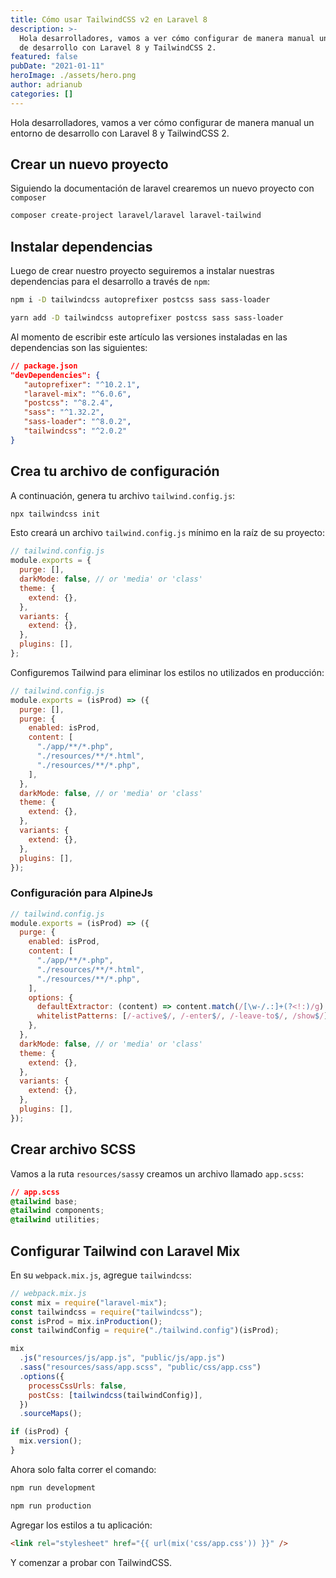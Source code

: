 ```yaml
---
title: Cómo usar TailwindCSS v2 en Laravel 8
description: >-
  Hola desarrolladores, vamos a ver cómo configurar de manera manual un entorno
  de desarrollo con Laravel 8 y TailwindCSS 2.
featured: false
pubDate: "2021-01-11"
heroImage: ./assets/hero.png
author: adrianub
categories: []
---
```



Hola desarrolladores, vamos a ver cómo configurar de manera manual un entorno de desarrollo con Laravel 8 y TailwindCSS 2.

## Crear un nuevo proyecto

Siguiendo la documentación de laravel crearemos un nuevo proyecto con `composer`

```sh title="Creando proyecto..."
composer create-project laravel/laravel laravel-tailwind
```

## Instalar dependencias

Luego de crear nuestro proyecto seguiremos a instalar nuestras dependencias para el desarrollo a través de `npm`:

<Tabs>
  <TabItem label="npm">

```sh title="Instalando dependencias..."
npm i -D tailwindcss autoprefixer postcss sass sass-loader
```

  </TabItem>

  <TabItem label="yarn">

```sh title="Instalando dependencias..."
yarn add -D tailwindcss autoprefixer postcss sass sass-loader
```

  </TabItem>
</Tabs>

Al momento de escribir este artículo las versiones instaladas en las dependencias son las siguientes:

```json
// package.json
"devDependencies": {
   "autoprefixer": "^10.2.1",
   "laravel-mix": "^6.0.6",
   "postcss": "^8.2.4",
   "sass": "^1.32.2",
   "sass-loader": "^8.0.2",
   "tailwindcss": "^2.0.2"
}
```

## Crea tu archivo de configuración

A continuación, genera tu archivo `tailwind.config.js`:

```sh title="Inicializar tailwindcss"
npx tailwindcss init
```

Esto creará un archivo `tailwind.config.js` mínimo en la raíz de su proyecto:

```js
// tailwind.config.js
module.exports = {
  purge: [],
  darkMode: false, // or 'media' or 'class'
  theme: {
    extend: {},
  },
  variants: {
    extend: {},
  },
  plugins: [],
};
```

Configuremos Tailwind para eliminar los estilos no utilizados en producción:

```js {1,19}
// tailwind.config.js
module.exports = (isProd) => ({
  purge: [],
  purge: {
    enabled: isProd,
    content: [
      "./app/**/*.php",
      "./resources/**/*.html",
      "./resources/**/*.php",
    ],
  },
  darkMode: false, // or 'media' or 'class'
  theme: {
    extend: {},
  },
  variants: {
    extend: {},
  },
  plugins: [],
});
```

### Configuración para AlpineJs

```js {1-13,22}
// tailwind.config.js
module.exports = (isProd) => ({
  purge: {
    enabled: isProd,
    content: [
      "./app/**/*.php",
      "./resources/**/*.html",
      "./resources/**/*.php",
    ],
    options: {
      defaultExtractor: (content) => content.match(/[\w-/.:]+(?<!:)/g) || [],
      whitelistPatterns: [/-active$/, /-enter$/, /-leave-to$/, /show$/],
    },
  },
  darkMode: false, // or 'media' or 'class'
  theme: {
    extend: {},
  },
  variants: {
    extend: {},
  },
  plugins: [],
});
```

## Crear archivo SCSS

Vamos a la ruta `resources/sass`y creamos un archivo llamado `app.scss`:

```css
// app.scss
@tailwind base;
@tailwind components;
@tailwind utilities;
```

## Configurar Tailwind con Laravel Mix

En su `webpack.mix.js`, agregue `tailwindcss`:

```javascript
// webpack.mix.js
const mix = require("laravel-mix");
const tailwindcss = require("tailwindcss");
const isProd = mix.inProduction();
const tailwindConfig = require("./tailwind.config")(isProd);

mix
  .js("resources/js/app.js", "public/js/app.js")
  .sass("resources/sass/app.scss", "public/css/app.css")
  .options({
    processCssUrls: false,
    postCss: [tailwindcss(tailwindConfig)],
  })
  .sourceMaps();

if (isProd) {
  mix.version();
}
```

Ahora solo falta correr el comando:

<Tabs>
<TabItem label="Desarrollo">

```sh title="Levantar aplicación en modo desarrollo"
npm run development
```

</TabItem>
<TabItem label="Producción">

```sh title="Compilar aplicación para producción"
npm run production
```

</TabItem>
</Tabs>

Agregar los estilos a tu aplicación:

```html
<link rel="stylesheet" href="{{ url(mix('css/app.css')) }}" />
```

Y comenzar a probar con TailwindCSS.
